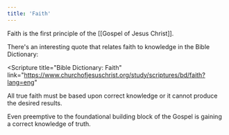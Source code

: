 ```yaml
---
title: 'Faith'
---
```


Faith is the first principle of the [[Gospel of Jesus Christ]].

There's an interesting quote that relates faith to knowledge in the Bible Dictionary:

<Scripture
  title="Bible Dictionary: Faith"
  link="https://www.churchofjesuschrist.org/study/scriptures/bd/faith?lang=eng"
>
  All true faith must be based upon correct knowledge or it cannot produce the desired results.
</Scripture>

Even preemptive to the foundational building block of the Gospel is gaining a correct knowledge of truth.
